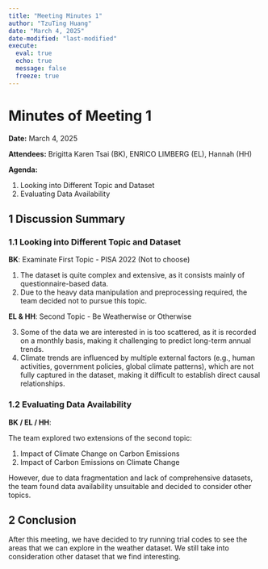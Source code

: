 ```yaml
---
title: "Meeting Minutes 1"
author: "TzuTing Huang"
date: "March 4, 2025"
date-modified: "last-modified"
execute: 
  eval: true
  echo: true
  message: false
  freeze: true
---
```


# Minutes of Meeting 1

**Date:** March 4, 2025

**Attendees:** Brigitta Karen Tsai (BK), ENRICO LIMBERG (EL), Hannah (HH)

**Agenda:**

1.  Looking into Different Topic and Dataset
2.  Evaluating Data Availability

## **1 Discussion Summary**

### 1.1 Looking into Different Topic and Dataset

**BK**: Examinate First Topic - PISA 2022 (Not to choose)

1.  The dataset is quite complex and extensive, as it consists mainly of questionnaire-based data.
2.  Due to the heavy data manipulation and preprocessing required, the team decided not to pursue this topic.

**EL & HH**: Second Topic - Be Weatherwise or Otherwise

3.  Some of the data we are interested in is too scattered, as it is recorded on a monthly basis, making it challenging to predict long-term annual trends.
4.  Climate trends are influenced by multiple external factors (e.g., human activities, government policies, global climate patterns), which are not fully captured in the dataset, making it difficult to establish direct causal relationships.

### 1.2 Evaluating Data Availability

**BK / EL / HH**:

The team explored two extensions of the second topic:

1.  Impact of Climate Change on Carbon Emissions
2.  Impact of Carbon Emissions on Climate Change

However, due to data fragmentation and lack of comprehensive datasets, the team found data availability unsuitable and decided to consider other topics.

## 2 Conclusion

After this meeting, we have decided to try running trial codes to see the areas that we can explore in the weather dataset. We still take into consideration other dataset that we find interesting.
